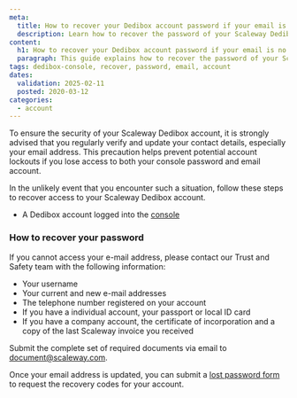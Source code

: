 ```yaml
---
meta:
  title: How to recover your Dedibox account password if your email is no longer valid
  description: Learn how to recover the password of your Scaleway Dedibox account if your email address is no longer valid.
content:
  h1: How to recover your Dedibox account password if your email is no longer valid
  paragraph: This guide explains how to recover the password of your Scaleway Dedibox account if your email address is no longer valid.
tags: dedibox-console, recover, password, email, account
dates:
  validation: 2025-02-11
  posted: 2020-03-12
categories:
  - account
---
```


To ensure the security of your Scaleway Dedibox account, it is strongly advised that you regularly verify and update your contact details, especially your email address.
This precaution helps prevent potential account lockouts if you lose access to both your console password and email account.

In the unlikely event that you encounter such a situation, follow these steps to recover access to your Scaleway Dedibox account.

<Macro id="requirements" />

- A Dedibox account logged into the [console](https://console.online.net)

### How to recover your password

If you cannot access your e-mail address, please contact our Trust and Safety team with the following information:
- Your username
- Your current and new e-mail addresses
- The telephone number registered on your account
- If you have a individual account, your passport or local ID card
- If you have a company account, the certificate of incorporation and a copy of the last Scaleway invoice you received

Submit the complete set of required documents via email to [document@scaleway.com](mailto:document@scaleway.com).

Once your email address is updated, you can submit a [lost password form](https://console.online.net/en/user/recovery) to request the recovery codes for your account.
